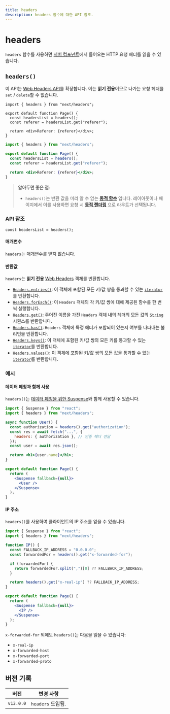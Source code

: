 ```yaml
---
title: headers
description: headers 함수에 대한 API 참조.
---
```


# headers

`headers` 함수를 사용하면 [서버 컴포넌트](/docs/app/building-your-application/rendering/server-components)에서 들어오는 HTTP 요청 헤더를 읽을 수 있습니다.

## `headers()`

이 API는 [Web Headers API](https://developer.mozilla.org/docs/Web/API/Headers)를 확장합니다. 이는 **읽기 전용**이므로 나가는 요청 헤더를 `set` / `delete`할 수 없습니다.

```tsx filename="app/page.tsx" switcher
import { headers } from "next/headers";

export default function Page() {
  const headersList = headers();
  const referer = headersList.get("referer");

  return <div>Referer: {referer}</div>;
}
```

```jsx filename="app/page.js" switcher
import { headers } from "next/headers";

export default function Page() {
  const headersList = headers();
  const referer = headersList.get("referer");

  return <div>Referer: {referer}</div>;
}
```

> **알아두면 좋은 점**:
>
> - `headers()`는 반환 값을 미리 알 수 없는 **[동적 함수](/docs/app/building-your-application/rendering/server-components#server-rendering-strategies#dynamic-functions)** 입니다. 레이아웃이나 페이지에서 이를 사용하면 요청 시 **[동적 렌더링](/docs/app/building-your-application/rendering/server-components#dynamic-rendering)** 으로 라우트가 선택됩니다.

### API 참조

```tsx
const headersList = headers();
```

#### 매개변수

`headers`는 매개변수를 받지 않습니다.

#### 반환값

`headers`는 **읽기 전용** [Web Headers](https://developer.mozilla.org/docs/Web/API/Headers) 객체를 반환합니다.

- [`Headers.entries()`](https://developer.mozilla.org/docs/Web/API/Headers/entries): 이 객체에 포함된 모든 키/값 쌍을 통과할 수 있는 [`iterator`](https://developer.mozilla.org/docs/Web/JavaScript/Reference/Iteration_protocols)를 반환합니다.
- [`Headers.forEach()`](https://developer.mozilla.org/docs/Web/API/Headers/forEach): 이 `Headers` 객체의 각 키/값 쌍에 대해 제공된 함수를 한 번씩 실행합니다.
- [`Headers.get()`](https://developer.mozilla.org/docs/Web/API/Headers/get): 주어진 이름을 가진 `Headers` 객체 내의 헤더의 모든 값의 [`String`](https://developer.mozilla.org/docs/Web/JavaScript/Reference/Global_Objects/String) 시퀀스를 반환합니다.
- [`Headers.has()`](https://developer.mozilla.org/docs/Web/API/Headers/has): `Headers` 객체에 특정 헤더가 포함되어 있는지 여부를 나타내는 불리언을 반환합니다.
- [`Headers.keys()`](https://developer.mozilla.org/docs/Web/API/Headers/keys): 이 객체에 포함된 키/값 쌍의 모든 키를 통과할 수 있는 [`iterator`](https://developer.mozilla.org/docs/Web/JavaScript/Reference/Iteration_protocols)를 반환합니다.
- [`Headers.values()`](https://developer.mozilla.org/docs/Web/API/Headers/values): 이 객체에 포함된 키/값 쌍의 모든 값을 통과할 수 있는 [`iterator`](https://developer.mozilla.org/docs/Web/JavaScript/Reference/Iteration_protocols)를 반환합니다.

### 예시

#### 데이터 페칭과 함께 사용

`headers()`는 [데이터 페칭을 위한 Suspense](/docs/app/building-your-application/data-fetching/caching-and-revalidating)와 함께 사용할 수 있습니다.

```jsx filename="app/page.js"
import { Suspense } from "react";
import { headers } from "next/headers";

async function User() {
  const authorization = headers().get("authorization");
  const res = await fetch("...", {
    headers: { authorization }, // 인증 헤더 전달
  });
  const user = await res.json();

  return <h1>{user.name}</h1>;
}

export default function Page() {
  return (
    <Suspense fallback={null}>
      <User />
    </Suspense>
  );
}
```

#### IP 주소

`headers()`를 사용하여 클라이언트의 IP 주소를 얻을 수 있습니다.

```jsx filename="app/page.js"
import { Suspense } from "react";
import { headers } from "next/headers";

function IP() {
  const FALLBACK_IP_ADDRESS = "0.0.0.0";
  const forwardedFor = headers().get("x-forwarded-for");

  if (forwardedFor) {
    return forwardedFor.split(",")[0] ?? FALLBACK_IP_ADDRESS;
  }

  return headers().get("x-real-ip") ?? FALLBACK_IP_ADDRESS;
}

export default function Page() {
  return (
    <Suspense fallback={null}>
      <IP />
    </Suspense>
  );
}
```

`x-forwarded-for` 외에도 `headers()`는 다음을 읽을 수 있습니다:

- `x-real-ip`
- `x-forwarded-host`
- `x-forwarded-port`
- `x-forwarded-proto`

## 버전 기록

| 버전      | 변경 사항         |
| --------- | ----------------- |
| `v13.0.0` | `headers` 도입됨. |

